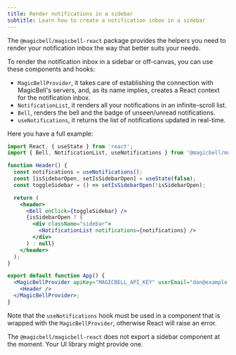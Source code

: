 ```yaml
---
title: Render notifications in a sidebar
subtitle: Learn how to create a notification inbox in a sidebar
---
```


The `@magicbell/magicbell-react` package provides the helpers you need to render
your notification inbox the way that better suits your needs.

To render the notification inbox in a sidebar or off-canvas, you can use these components and hooks:

- `MagicBellProvider`, it takes care of establishing the connection with MagicBell's servers, and,
  as its name implies, creates a React context for the notification inbox.
- `NotificationList`, it renders all your notifications in an infinite-scroll list.
- `Bell`, renders the bell and the badge of unseen/unread notifications.
- `useNotifications`, it returns the list of notifications updated in real-time.

Here you have a full example:

```jsx title=React
import React, { useState } from 'react';
import { Bell, NotificationList, useNotifications } from '@magicbell/magicbell-react';

function Header() {
  const notifications = useNotifications();
  const [isSidebarOpen, setIsSidebarOpen] = useState(false);
  const toggleSidebar = () => setIsSidebarOpen(!isSidebarOpen);

  return (
    <header>
      <Bell onClick={toggleSidebar} />
      {isSidebarOpen ? (
        <div className="sidebar">
          <NotificationList notifications={notifications} />
        </div>
      ) : null}
    </header>
  );
}

export default function App() {
  <MagicBellProvider apiKey="MAGICBELL_API_KEY" userEmail="dan@example.com">
    <Header />
  </MagicBellProvider>;
}
```

Note that the `useNotifications` hook must be used in a component that is wrapped
with the `MagicBellProvider`, otherwise React will raise an error.

The `@magicbell/magicbell-react` does not export a sidebar component at the moment.
Your UI library might provide one.
